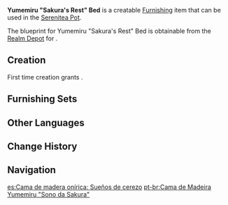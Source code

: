 {{Furnishing Infobox
|id             = 361403
|image          = Item Yumemiru Sakura's Rest Bed.png
|category       = Large Furnishing
|subcategory    = Bed
|quality        = 3
|adeptal_energy = 60
|load           = 137
|reduced_load   = 103
|description    = An Inazuman bed that incorporates designs from other lands. Inazumans are accustomed to laying a futon directly on the tatami, but no matter how good the material of the tatami is, it is still harder than a bed.<br />Some visitors from [[Liyue]] think that if they sleep on the ground for a long time, moisture and dampness will invade the body and affect their health. Thus, talented [[Inazuma]] craftsmen developed this new type of bed, which combines Inazuma's fabric with the comfort of a bed from other lands, which is sufficient to cater to the needs of various users.
|blueprint      = Realm Depot
}}
'''Yumemiru "Sakura's Rest" Bed''' is a creatable [[Furnishing]] item that can be used in the [[Serenitea Pot]].

The blueprint for Yumemiru "Sakura's Rest" Bed is obtainable from the [[Realm Depot]] for {{Item|Realm Currency|24|x=160}}.

==Creation==
First time creation grants {{Item|Trust|24|x=60}}.
{{Recipe
|type = Creation
|time = 14h
|Yumemiru Wood = 12
|sort = Yumemiru Wood
}}

==Furnishing Sets==
{{Craft Usage}}

==Other Languages==
{{Other Languages
|en      = Yumemiru "Sakura's Rest" Bed
|zhs     = 梦见木「樱眠」床榻
|zhs_rm  = Mèngjiàn-mù "Yīng Mián" Chuángtà
|zht     = 夢見木「櫻眠」床榻
|zht_rm  = Mèngjiàn-mù "Yīng Mián" Chuángtà
|zh_tl   = 
|ja      = 夢見の「櫻眠」寝台
|ja_rm   = Yumemiru no "Oumin" Shindai{{Assumed}}
|ja_tl   = 
|ko      = 꿈의 나무 「벚꽃 잠」 침대
|ko_rm   = Kkum-ui Namu "Beotkkot Jam" Chimdae
|ko_tl   = Dream Wood "Cherry Blossom Sleep" Bed
|es      = Cama de madera onírica: Sueños de cerezo
|es_tl   = 
|fr      = Lit «&nbsp;Repos des cerisiers&nbsp;» en bois de rêve
|fr_tl   = Bed "Rest of the Cherry Trees" in Dream Wood
|ru      = Кровать из юмэмиру «Отдых сакуры»
|ru_tl   = Bed from Yumemiru "Sakura's Rest"
|th      = เตียงไม้ Yumemiru "ซากุระหลับใหล"
|th_rm   = 
|th_tl   = 
|vi      = Giường "Giấc Ngủ Anh Đào" Gỗ Mơ Mộng
|vi_tl   = {{lexicon|Yumemiru Wood|vi}} "Sakura Sleep" Bed
|de      = Bett „Sakura-Traum“ aus Yumemiru-Holz
|de_tl   = Bed "Sakura Dream" from Yumemiru Wood
|id      = Ranjang Kayu Yumemiru: Sakura Terlelap
|id_tl   = Yumemiru Wooden Bed: Sleeping Sakura
|pt      = Cama de Madeira Yumemiru "Sono da Sakura"
|pt_tl   = 
|tr      = Yumemiru "Kiraz Uykusu" Yatağı
|tr_tl   = 
|it      = Letto Sogni di sakura in legno onirico
|it_tl   = 
}}

==Change History==
{{Change History|2.2}}

==Navigation==
{{Furnishing Navbox|interior}}

[[es:Cama de madera onírica: Sueños de cerezo]]
[[pt-br:Cama de Madeira Yumemiru "Sono da Sakura"]]
